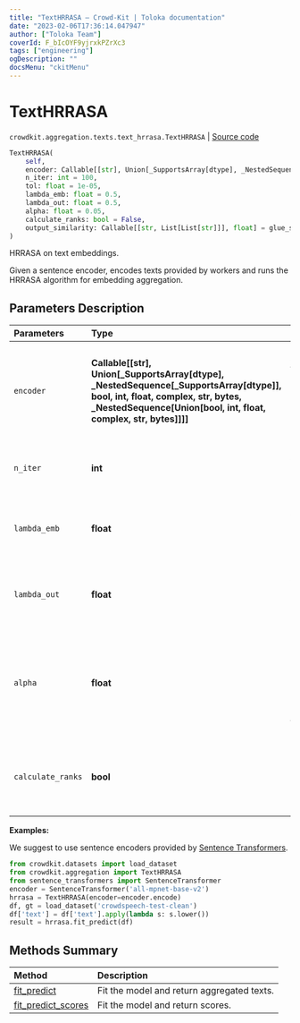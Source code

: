 ```yaml
---
title: "TextHRRASA — Crowd-Kit | Toloka documentation"
date: "2023-02-06T17:36:14.047947"
author: ["Toloka Team"]
coverId: F_bIcOYF9yjrxkPZrXc3
tags: ["engineering"]
ogDescription: ""
docsMenu: "ckitMenu"
---
```


# TextHRRASA
`crowdkit.aggregation.texts.text_hrrasa.TextHRRASA` | [Source code](https://github.com/Toloka/crowd-kit/blob/v1.2.0/crowdkit/aggregation/texts/text_hrrasa.py#L11)

```python
TextHRRASA(
    self,
    encoder: Callable[[str], Union[_SupportsArray[dtype], _NestedSequence[_SupportsArray[dtype]], bool, int, float, complex, str, bytes, _NestedSequence[Union[bool, int, float, complex, str, bytes]]]],
    n_iter: int = 100,
    tol: float = 1e-05,
    lambda_emb: float = 0.5,
    lambda_out: float = 0.5,
    alpha: float = 0.05,
    calculate_ranks: bool = False,
    output_similarity: Callable[[str, List[List[str]]], float] = glue_similarity
)
```

HRRASA on text embeddings.

Given a sentence encoder, encodes texts provided by workers and runs the HRRASA algorithm for embedding
aggregation.

## Parameters Description

| Parameters | Type | Description |
| :----------| :----| :-----------|
`encoder`|**Callable\[\[str\], Union\[_SupportsArray\[dtype\], _NestedSequence\[_SupportsArray\[dtype\]\], bool, int, float, complex, str, bytes, _NestedSequence\[Union\[bool, int, float, complex, str, bytes\]\]\]\]**|<p>A callable that takes a text and returns a NumPy array containing the corresponding embedding.</p>
`n_iter`|**int**|<p>A number of HRRASA iterations.</p>
`lambda_emb`|**float**|<p>A weight of reliability calculated on embeddigs.</p>
`lambda_out`|**float**|<p>A weight of reliability calculated on outputs.</p>
`alpha`|**float**|<p>Confidence level of chi-squared distribution quantiles in beta parameter formula.</p>
`calculate_ranks`|**bool**|<p>If true, calculate additional attribute `ranks_`.</p>

**Examples:**

We suggest to use sentence encoders provided by [Sentence Transformers](https://www.sbert.net).
```python
from crowdkit.datasets import load_dataset
from crowdkit.aggregation import TextHRRASA
from sentence_transformers import SentenceTransformer
encoder = SentenceTransformer('all-mpnet-base-v2')
hrrasa = TextHRRASA(encoder=encoder.encode)
df, gt = load_dataset('crowdspeech-test-clean')
df['text'] = df['text'].apply(lambda s: s.lower())
result = hrrasa.fit_predict(df)
```
## Methods Summary

| Method | Description |
| :------| :-----------|
[fit_predict](/docs/crowd-kit/reference/crowdkit.aggregation.texts.text_hrrasa.TextHRRASA.fit_predict)| Fit the model and return aggregated texts.
[fit_predict_scores](/docs/crowd-kit/reference/crowdkit.aggregation.texts.text_hrrasa.TextHRRASA.fit_predict_scores)| Fit the model and return scores.

